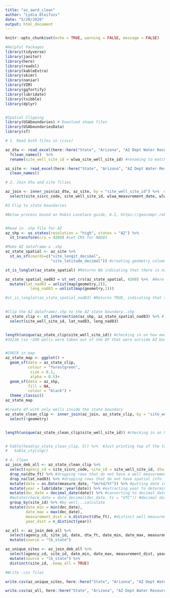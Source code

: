 ```yaml
---
title: "az_awrd_clean"
author: "Lydia Bleifuss"
date: "5/20/2020"
output: html_document
---
```


```r
knitr::opts_chunk$set(echo = TRUE, warning = FALSE, message = FALSE)
```

```r
#Helpful Packages
library(tidyverse)
library(janitor)
library(here)
library(readxl)
library(kableExtra)
library(skimr)
library(naniar)
library(VIM)
library(ggfortify)
library(lubridate)
library(tsibble)
library(dplyr)


#Spatial Clipping 
library(USAboundaries) # Download shape files
library(USAboundariesData)
library(sf) 
```

```r
# 1. Read both files in (csvs) 

az_dtw <- read_excel(here::here("State", "Arizona", "AZ Dept Water Resources","Raw Data", "gwis_dtw.xlsx")) %>% 
  ?clean_names()  %>% 
  rename(site_well_site_id = wlwa_site_well_site_id) #renaming to match the same column in az_site 

az_site <- read_excel(here::here("State", "Arizona", "AZ Dept Water Resources","Raw Data", "gwis_sites.xlsx")) %>% 
  clean_names()
```

```r
# 2. Join dtw and site filies

az_join <- inner_join(az_dtw, az_site, by = "site_well_site_id") %>%  #joining by site ID
  select(site_sisrc_code, site_well_site_id, wlwa_measurement_date, wlwa_depth_to_water)  #selecting useful columns

```


```r

#3 Clip to state boundaries

#Below process based on Robin Lovelace guide, 6.1, https://geocompr.robinlovelace.net/reproj-geo-data.html


#Read in .shp file for AZ
az_shp <- us_states(resolution = "high", states = "AZ") %>% 
  st_transform(crs = 4269) #set CRS for NAD83

#Make AZ dataframe a .shp
az_state_spatial <- az_site %>% 
  st_as_sf(coords=c("site_longit_decimal",
                    "site_latitude_decimal")) #creating geometry column with lat and long to clip with az_shp (AZ has multiple GCS assigned to the data, so we want to reprojet all in NAD83)

st_is_longlat(az_state_spatial) #Returns NA indicating that there is no geographic coordinate system assigned (GCS) 

az_state_spatial_nad83 = st_set_crs(az_state_spatial, 4269) %>%  #Here I am assigned a 4269 GCS. Since there is no defined coordinate system, we can't reproject. We could assign this when we make the AZ dataframe a .shp, but I am walking thorugh the process here for clarity. 
  mutate(lat_nad83 = unlist(map(geometry,2)),
           long_nad83 = unlist(map(geometry,1))) 

#st_is_longlat(az_state_spatial_nad83) #Returns TRUE, indicating that there is a GCS assigned

           
#Clip the AZ dataframe/.shp to the AZ state boundary .shp  
az_state_clip <- st_intersection(az_shp, az_state_spatial_nad83) %>% # This filters for points inside of the az shape file
  select(site_well_site_id, lat_nad83, long_nad83)


length(unique(az_state_clip$site_well_site_id)) #checking in on how many sites there are left 
#34236 (so ~200 wells were taken out of the DF that were outside AZ bounds)


#CHECK in map
az_state_map <- ggplot() +
  geom_sf(data = az_state_clip,
          colour = "forestgreen", 
           size = 0.1,
           alpha = 0.5)+
  geom_sf(data = az_shp,
          fill = NA,
          colour = "black") +
  theme_classic()
az_state_map

#Create df with only wells inside the state boundary 
az_state_clean_clip <- inner_join(az_join, az_state_clip, by = "site_well_site_id") %>% 
  select(!geometry) 


length(unique(az_state_clean_clip$site_well_site_id)) #checking in on how many sites there are left 


# kable(head(az_state_clean_clip, 5)) %>%  #Just printing top of the table as a sample
#   kable_styling()

```


```r
# 4. Clean
az_join_deb_all <- az_state_clean_clip %>% 
  select(agency_cd = site_sisrc_code, site_id = site_well_site_id, dtw_ft = wlwa_depth_to_water, lat_nad83, long_nad83, measure_date = wlwa_measurement_date) %>% #renaming to have reproducible code below
  drop_na(dtw_ft) %>% #dropping rows that do not have a well measurement
  drop_na(lat_nad83) %>% #dropping rows that do not have spatial info 
  mutate(date = as.Date(measure_date, "%m/%d/%Y")) %>% #putting date into useable format
  mutate(year = lubridate::year(date)) %>% #extracting year to determine unique years later
  mutate(dec_date = decimal_date(date)) %>% #converting to decimal date
  #mutate(check_date = date_decimal(dec_date, tz = "UTC")) #decimal dates look correct
  group_by(site_id) %>% #by well...calculate
  mutate(date_min = min(dec_date), 
         date_max = max(dec_date),
         measurement_dist = n_distinct(dtw_ft), #distinct well measurements by well
         year_dist = n_distinct(year)) 

az_all <- az_join_deb_all %>% 
  select(agency_cd, site_id, date, dtw_ft, date_min, date_max, measurement_dist, year_dist, lat_nad83, long_nad83) %>% 
  mutate(source = "lb_state")

az_unique_sites <- az_join_deb_all %>% 
  select(agency_cd, site_id, date_min, date_max, measurement_dist, year_dist, lat_nad83, long_nad83) %>% 
  mutate(source = "lb_state") %>% 
  distinct(site_id, .keep_all = TRUE)

```


```r
#Write .csv files

write.csv(az_unique_sites, here::here("State", "Arizona", "AZ Dept Water Resources", "az_unique_sites.csv"))

write.csv(az_all, here::here("State", "Arizona", "AZ Dept Water Resources", "az_all.csv"))

```



